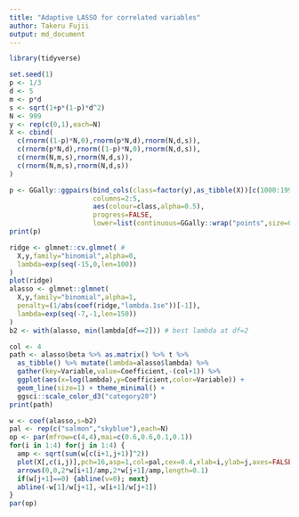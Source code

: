 ```yaml
---
title: "Adaptive LASSO for correlated variables"
author: Takeru Fujii
output: md_document 
---
```


```r
library(tidyverse)
```

```r
set.seed(1)
p <- 1/3
d <- 5
m <- p*d
s <- sqrt(1+p*(1-p)*d^2)
N <- 999
y <- rep(c(0,1),each=N)
X <- cbind(
  c(rnorm((1-p)*N,0),rnorm(p*N,d),rnorm(N,d,s)),
  c(rnorm(p*N,d),rnorm((1-p)*N,0),rnorm(N,d,s)),
  c(rnorm(N,m,s),rnorm(N,d,s)),
  c(rnorm(N,m,s),rnorm(N,d,s))
)
```

```r
p <- GGally::ggpairs(bind_cols(class=factor(y),as_tibble(X))[c(1000:1998,1:999),],
                     columns=2:5,
                     aes(colour=class,alpha=0.5),
                     progress=FALSE,
                     lower=list(continuous=GGally::wrap("points",size=0.05,alpha=0.4))) + theme_bw()
print(p)
```

```r
ridge <- glmnet::cv.glmnet( # 
  X,y,family="binomial",alpha=0,
  lambda=exp(seq(-15,0,len=100))
)
plot(ridge) 
alasso <- glmnet::glmnet(
  X,y,family="binomial",alpha=1,
  penalty=(1/abs(coef(ridge,"lambda.1se"))[-1]),
  lambda=exp(seq(-7,-1,len=150))
)
b2 <- with(alasso, min(lambda[df==2])) # best lambda at df=2
```

```r
col <- 4
path <- alasso$beta %>% as.matrix() %>% t %>% 
  as_tibble() %>% mutate(lambda=alasso$lambda) %>% 
  gather(key=Variable,value=Coefficient,-(col+1)) %>%
  ggplot(aes(x=log(lambda),y=Coefficient,color=Variable)) + 
  geom_line(size=1) + theme_minimal() + 
  ggsci::scale_color_d3("category20") 
print(path)
```

```r
w <- coef(alasso,s=b2)
pal <- rep(c("salmon","skyblue"),each=N)
op <- par(mfrow=c(4,4),mai=c(0.6,0.6,0.1,0.1))
for(i in 1:4) for(j in 1:4) {
  amp <- sqrt(sum(w[c(i+1,j+1)]^2))
  plot(X[,c(i,j)],pch=16,asp=1,col=pal,cex=0.4,xlab=i,ylab=j,axes=FALSE)
  arrows(0,0,2*w[i+1]/amp,2*w[j+1]/amp,length=0.1)
  if(w[j+1]==0) {abline(v=0); next}
  abline(-w[1]/w[j+1],-w[i+1]/w[j+1])
}
par(op)
```
